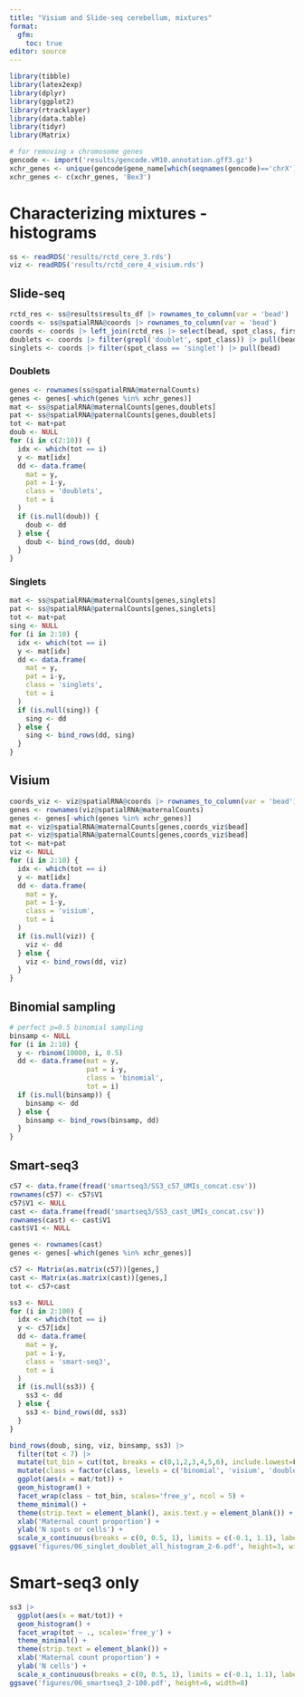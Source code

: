 ```yaml
---
title: "Visium and Slide-seq cerebellum, mixtures"
format: 
  gfm:
    toc: true
editor: source
---
```


```r
library(tibble)
library(latex2exp)
library(dplyr)
library(ggplot2)
library(rtracklayer)
library(data.table)
library(tidyr)
library(Matrix)
```

```r
# for removing x chromosome genes
gencode <- import('results/gencode.vM10.annotation.gff3.gz')
xchr_genes <- unique(gencode$gene_name[which(seqnames(gencode)=='chrX')])
xchr_genes <- c(xchr_genes, 'Bex3')
```



# Characterizing mixtures - histograms

```r
ss <- readRDS('results/rctd_cere_3.rds')
viz <- readRDS('results/rctd_cere_4_visium.rds')
```

## Slide-seq

```r
rctd_res <- ss@results$results_df |> rownames_to_column(var = 'bead')
coords <- ss@spatialRNA@coords |> rownames_to_column(var = 'bead')
coords <- coords |> left_join(rctd_res |> select(bead, spot_class, first_type, second_type))
doublets <- coords |> filter(grepl('doublet', spot_class)) |> pull(bead)
singlets <- coords |> filter(spot_class == 'singlet') |> pull(bead)
```

### Doublets

```r
genes <- rownames(ss@spatialRNA@maternalCounts)
genes <- genes[-which(genes %in% xchr_genes)]
mat <- ss@spatialRNA@maternalCounts[genes,doublets]
pat <- ss@spatialRNA@paternalCounts[genes,doublets]
tot <- mat+pat
doub <- NULL
for (i in c(2:10)) {
  idx <- which(tot == i)
  y <- mat[idx]
  dd <- data.frame(
    mat = y,
    pat = i-y,
    class = 'doublets',
    tot = i
  )
  if (is.null(doub)) {
    doub <- dd
  } else {
    doub <- bind_rows(dd, doub)
  }
}
```

### Singlets

```r
mat <- ss@spatialRNA@maternalCounts[genes,singlets]
pat <- ss@spatialRNA@paternalCounts[genes,singlets]
tot <- mat+pat
sing <- NULL
for (i in 2:10) {
  idx <- which(tot == i)
  y <- mat[idx]
  dd <- data.frame(
    mat = y,
    pat = i-y,
    class = 'singlets',
    tot = i
  )
  if (is.null(sing)) {
    sing <- dd
  } else {
    sing <- bind_rows(dd, sing)
  }
}
```

## Visium

```r
coords_viz <- viz@spatialRNA@coords |> rownames_to_column(var = 'bead')
genes <- rownames(viz@spatialRNA@maternalCounts)
genes <- genes[-which(genes %in% xchr_genes)]
mat <- viz@spatialRNA@maternalCounts[genes,coords_viz$bead]
pat <- viz@spatialRNA@paternalCounts[genes,coords_viz$bead]
tot <- mat+pat
viz <- NULL
for (i in 2:10) {
  idx <- which(tot == i)
  y <- mat[idx]
  dd <- data.frame(
    mat = y,
    pat = i-y,
    class = 'visium',
    tot = i
  )
  if (is.null(viz)) {
    viz <- dd
  } else {
    viz <- bind_rows(dd, viz)
  }
}
```

## Binomial sampling

```r
# perfect p=0.5 binomial sampling
binsamp <- NULL
for (i in 2:10) {
  y <- rbinom(10000, i, 0.5)
  dd <- data.frame(mat = y,
                   pat = i-y,
                   class = 'binomial',
                   tot = i)
  if (is.null(binsamp)) {
    binsamp <- dd
  } else {
    binsamp <- bind_rows(binsamp, dd)
  }
}

```


## Smart-seq3

```r
c57 <- data.frame(fread('smartseq3/SS3_c57_UMIs_concat.csv'))
rownames(c57) <- c57$V1
c57$V1 <- NULL
cast <- data.frame(fread('smartseq3/SS3_cast_UMIs_concat.csv'))
rownames(cast) <- cast$V1
cast$V1 <- NULL

genes <- rownames(cast)
genes <- genes[-which(genes %in% xchr_genes)]

c57 <- Matrix(as.matrix(c57))[genes,]
cast <- Matrix(as.matrix(cast))[genes,]
tot <- c57+cast
```

```r
ss3 <- NULL
for (i in 2:100) {
  idx <- which(tot == i)
  y <- c57[idx]
  dd <- data.frame(
    mat = y,
    pat = i-y,
    class = 'smart-seq3',
    tot = i
  )
  if (is.null(ss3)) {
    ss3 <- dd
  } else {
    ss3 <- bind_rows(dd, ss3)
  }
}
```


```r
bind_rows(doub, sing, viz, binsamp, ss3) |>
  filter(tot < 7) |>
  mutate(tot_bin = cut(tot, breaks = c(0,1,2,3,4,5,6), include.lowest=F)) |>
  mutate(class = factor(class, levels = c('binomial', 'visium', 'doublets', 'singlets', 'smart-seq3'))) |>
  ggplot(aes(x = mat/tot)) +
  geom_histogram() +
  facet_wrap(class ~ tot_bin, scales='free_y', ncol = 5) +
  theme_minimal() +
  theme(strip.text = element_blank(), axis.text.y = element_blank()) +
  xlab('Maternal count proportion') +
  ylab('N spots or cells') +
  scale_x_continuous(breaks = c(0, 0.5, 1), limits = c(-0.1, 1.1), labels = c(0, 0.5, 1))
ggsave('figures/06_singlet_doublet_all_histogram_2-6.pdf', height=3, width=4)
```

# Smart-seq3 only

```r
ss3 |>
  ggplot(aes(x = mat/tot)) +
  geom_histogram() +
  facet_wrap(tot ~ ., scales='free_y') +
  theme_minimal() +
  theme(strip.text = element_blank()) +
  xlab('Maternal count proportion') +
  ylab('N cells') +
  scale_x_continuous(breaks = c(0, 0.5, 1), limits = c(-0.1, 1.1), labels = c(0, 0.5, 1))
ggsave('figures/06_smartseq3_2-100.pdf', height=6, width=8)
```

